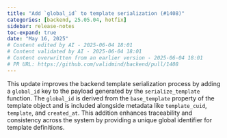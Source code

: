 ```yaml
---
title: "Add `global_id` to template serialization (#1408)"
categories: [backend, 25.05.04, hotfix]
sidebar: release-notes
toc-expand: true
date: "May 16, 2025"
# Content edited by AI - 2025-06-04 18:01
# Content validated by AI - 2025-06-04 18:01
# Content overwritten from an earlier version - 2025-06-04 18:01
# PR URL: https://github.com/validmind/backend/pull/1408
---
```


This update improves the backend template serialization process by adding a `global_id` key to the payload generated by the `serialize_template` function. The `global_id` is derived from the `base_template` property of the template object and is included alongside metadata like `template_cuid`, `template`, and `created_at`. This addition enhances traceability and consistency across the system by providing a unique global identifier for template definitions.
